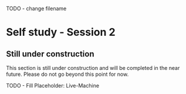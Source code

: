 TODO - change filename

# Self study - Session 2 {#sec-act3-selfstudy2}

::: {.callout-caution}
## Still under construction

This section is still under construction and will be completed in the near future.
Please do not go beyond this point for now.
:::

TODO - Fill
Placeholder: Live-Machine
